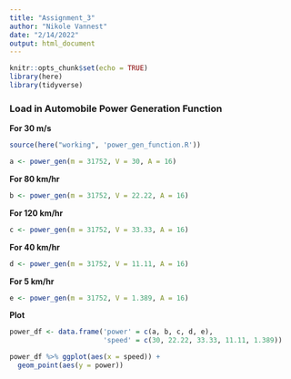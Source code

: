 ```yaml
---
title: "Assignment_3"
author: "Nikole Vannest"
date: "2/14/2022"
output: html_document
---
```


```r
knitr::opts_chunk$set(echo = TRUE)
library(here)
library(tidyverse)
```

### Load in Automobile Power Generation Function

**For 30 m/s**  
```r
source(here("working", 'power_gen_function.R'))

a <- power_gen(m = 31752, V = 30, A = 16)
```

**For 80 km/hr**  
```r
b <- power_gen(m = 31752, V = 22.22, A = 16)
```

**For 120 km/hr**
```r
c <- power_gen(m = 31752, V = 33.33, A = 16)
```

**For 40 km/hr**
```r
d <- power_gen(m = 31752, V = 11.11, A = 16)
```

**For 5 km/hr**
```r
e <- power_gen(m = 31752, V = 1.389, A = 16)
```

**Plot**
```r
power_df <- data.frame('power' = c(a, b, c, d, e),
                       'speed' = c(30, 22.22, 33.33, 11.11, 1.389))

power_df %>% ggplot(aes(x = speed)) +
  geom_point(aes(y = power))
```


